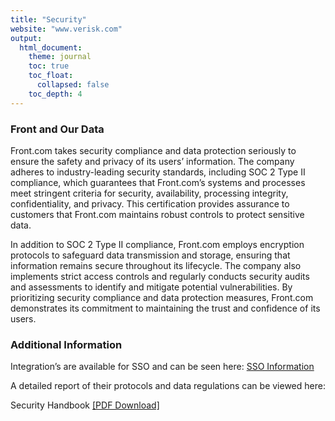 ```yaml
---
title: "Security"
website: "www.verisk.com"
output: 
  html_document:
    theme: journal
    toc: true
    toc_float:
      collapsed: false
    toc_depth: 4
---
```


### Front and Our Data

Front.com takes security compliance and data protection seriously to ensure the safety and privacy of its users' information. The company adheres to industry-leading security standards, including SOC 2 Type II compliance, which guarantees that Front.com's systems and processes meet stringent criteria for security, availability, processing integrity, confidentiality, and privacy. This certification provides assurance to customers that Front.com maintains robust controls to protect sensitive data.

In addition to SOC 2 Type II compliance, Front.com employs encryption protocols to safeguard data transmission and storage, ensuring that information remains secure throughout its lifecycle. The company also implements strict access controls and regularly conducts security audits and assessments to identify and mitigate potential vulnerabilities. By prioritizing security compliance and data protection measures, Front.com demonstrates its commitment to maintaining the trust and confidence of its users.

### Additional Information

Integration's are available for SSO and can be seen here: <a href="https:/help.front.com/en/articles/2280" target="_blank">SSO Information</a>

A detailed report of their protocols and data regulations can be viewed here: 
<p>
			Security Handbook <a
				href="https://front.com/assets/security/Front-Security-and-Compliance-Handbook-2024_Updated-020724.pdf">[PDF
				Download]</a>
		</p>
		
	